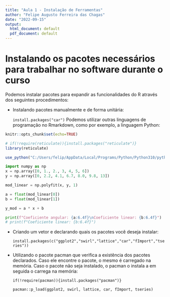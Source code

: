 ```yaml
---
title: "Aula 1 - Instalação de Ferramentas"
author: "Felipe Augusto Ferreira das Chagas"
date: "2022-09-15"
output:
  html_document: default
  pdf_document: default
---
```


# Instalando os pacotes necessários para trabalhar no software durante o curso

Podemos instalar pacotes para expandir as funcionalidades do R através dos seguintes procedimentos:

* Instalando pacotes manualmente e de forma unitária:

    `install.packages("car")`
Podemos utilizar outras linguagens de programação no Rmarkdown, como por exemplo, a linguagem Python:

```r
knitr::opts_chunk$set(echo=TRUE)

# if(!require(reticulate)){install.packages("reticulate")}
library(reticulate)

use_python("C:/Users/felip/AppData/Local/Programs/Python/Python310/python.exe")

```

```python
import numpy as np
x = np.array([0, 1., 2., 3, 4, 5, 6])
y = np.array([0, 2.2, 4.1, 6.7, 8.0, 9.8, 13])

mod_linear = np.polyfit(x, y, 1)

a = float(mod_linear[0])
b = float(mod_linear[1])

y_mod = a * x + b

print(f"Coeficiente angular: {a:6.4f}\nCoeficiente linear: {b:6.4f}")
# print(f"Coeficiente linear: {b:6.4f}")

```

* Criando um vetor e declarando quais os pacotes você deseja instalar:

    `install.packages(c("ggplot2","swirl","lattice","car","fImport","tseries"))`
    
* Utilizando o pacote pacman que verifica a existência dos pacotes declarados. Caso ele encontre o pacote, o mesmo é carregado na memória. Caso o pacote não seja instalado, o pacman o instala a em seguida o carrega na memória:

    `if(!require(pacman)){install.packages("pacman")}`

    `pacman::p_load(ggplot2, swirl, lattice, car, fImport, tseries)`






















